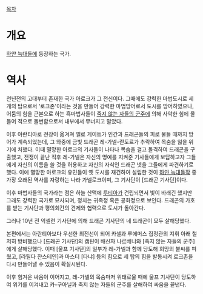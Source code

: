 [[목차]]
= 개요 =
[[하얀 늑대들]]에 등장하는 국가.

= 역사 =
천년전의 고대부터 존재한 국가 아로크가 그 전신이다. 그때에도 강력한 마법도시로 세 개의 탑으로서 '로크존'이라는 것을 만들어 강력한 마법방어로서 도시를 방어하였으나, 어둠의 힘을 근본으로 하는 흑마법사들이 [[죽지 않는 자들의 군주]]에 의해 사악한 힘에 물들어 적으로 돌변함으로서 내부에서 무너지고 말았다.

이후 아란티아로 전장이 옮겨져 옐로 게이트가 인간과 드래곤들의 피로 물들 때까지 방어가 계속되었는데, 그 와중에 금빛 드래곤 레-가넬-란도르가 추락하여 목숨을 잃을 위기에 처했다. 이때 멸망한 아로크의 기사들이 나타나 목숨을 걸고 돌격하여 드래곤을 구출했고, 전쟁이 끝난 직후 레-가넬은 자신의 명예를 지켜준 기사들에게 보답하고자 그들에게 자신의 이름을 쓸 것을 허용하고 자신의 자식인 드래곤 넷을 그들에게 파견하기로 했다. 이에 멸망한 아로크의 유민들이 옛 도시를 재건하여 설립한 것이 [[하얀 늑대들]]작 중 가장 오래된 역사를 자랑하는 나라 가넬로크이며, 그 기사단이 [드래곤 기사단]이다.

이후 마법사들의 국가라는 점은 하늘 산맥에 [[루티아]]가 건립되면서 빛이 바래긴 했지만 그래도 강력한 국가로 묘사되며, 정치는 귀족정 혹은 공화정으로 보인다. 드래곤의 가호를 받는 기사단과 평의회간의 견제와 협력으로 도시가 돌아간다.

그러나 10년 전 익셀런 기사단에 의해 드래곤 기사단의 네 드래곤이 모두 살해당했다.

본편에서는 아란티아보다 우선한 최전선이 되어 카셀과 루에머스 집정관의 지휘 아래 철저히 방비했으나 [드래곤 기사단]의 캡틴이 배신자 나르베니와 [죽지 않는 자들의 군주]에게 살해당했다. 이때 [울프 기사단]의 일부가 레-가넬과 함께 당도해 희망의 불씨를 피웠고, [라틸다 쟌스테인]과 마스터 [타냐] 등의 힘으로 세 탑의 힘을 발동시켜 로크존을 다시 만들어낼 수 있음이 확실시된다.

이후 힘겨운 싸움이 이어지고, 레-가넬의 목숨마저 위태로울 때에 울프 기사단이 당도하여 위기를 이겨내고 카-구아닐과 죽지 않는 자들의 군주를 살해하여 싸움을 끝낸다.

